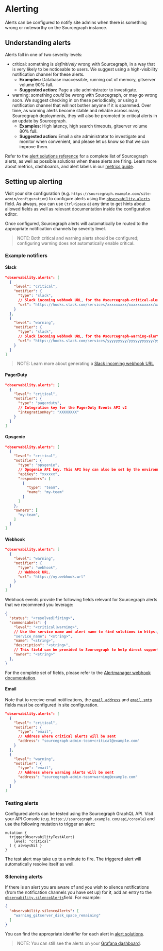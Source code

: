 # Alerting

Alerts can be configured to notify site admins when there is something wrong or noteworthy on the Sourcegraph instance.

## Understanding alerts

Alerts fall in one of two severity levels:

- <span class="badge badge-critical">critical</span>: something is _definitively_ wrong with Sourcegraph, in a way that is very likely to be noticeable to users. We suggest using a high-visibility notification channel for these alerts.
  - **Examples:** Database inaccessible, running out of memory, gitserver volume 90% full.
  - **Suggested action:** Page a site administrator to investigate.
- <span class="badge badge-warning">warning</span>: something _could_ be wrong with Sourcegraph, or may go wrong soon. We suggest checking in on these periodically, or using a notification channel that will not bother anyone if it is spammed. Over time, as warning alerts become stable and reliable across many Sourcegraph deployments, they will also be promoted to critical alerts in an update by Sourcegraph.
  - **Examples:** High latency, high search timeouts, gitserver volume 80% full.
  - **Suggested action:** Email a site administrator to investigate and monitor when convenient, and please let us know so that we can improve them.

Refer to the [alert solutions reference](https://docs.sourcegraph.com/admin/observability/alerts) for a complete list of Sourcegraph alerts, as well as possible solutions when these alerts are firing.
Learn more about metrics, dashboards, and alert labels in our [metrics guide](/admin/observability/metrics).

## Setting up alerting

Visit your site configuration (e.g. `https://sourcegraph.example.com/site-admin/configuration`) to configure alerts using the [`observability.alerts`](/admin/config/site_config#observability-alerts) field. As always, you can use `Ctrl+Space` at any time to get hints about allowed fields as well as relevant documentation inside the configuration editor.

Once configured, Sourcegraph alerts will automatically be routed to the appropriate notification channels by severity level.

> NOTE: Both critical and warning alerts should be configured; configuring warning does not automatically enable critical.

### Example notifiers

#### Slack

```json
"observability.alerts": [
  {
    "level": "critical",
    "notifier": {
      "type": "slack",
      // Slack incoming webhook URL, for the #sourcegraph-critical-alerts channel
      "url": "https://hooks.slack.com/services/xxxxxxxxx/xxxxxxxxxxx/xxxxxxxxxxxxxxxxxxxxxxxx",
    }
  },
  {
    "level": "warning",
    "notifier": {
      "type": "slack",
      // Slack incoming webhook URL, for the #sourcegraph-warning-alerts channel
      "url": "https://hooks.slack.com/services/yyyyyyyyy/yyyyyyyyyyy/yyyyyyyyyyyyyyyyyyyyyyyy",
    }
  }
]
```

> NOTE: Learn more about generating a [Slack incoming webhook URL](https://api.slack.com/messaging/webhooks)

#### PagerDuty

```json
"observability.alerts": [
  {
    "level": "critical",
    "notifier": {
      "type": "pagerduty",
      // Integration key for the PagerDuty Events API v2
      "integrationKey": "XXXXXXXX"
    }
  }
]
```

#### Opsgenie

```json
"observability.alerts": [
  {
    "level": "critical",
    "notifier": {
      "type": "opsgenie",
      // Opsgenie API key. This API key can also be set by the environment variable OPSGENIE_API_KEY on the prometheus container. Setting here takes precedence over the environment variable.
      "apiKey": "xxxxxx",
      "responders": [
        {
          "type": "team",
          "name": "my-team"
        }
      ]
    },
    "owners": [
      "my-team",
    ]
  }
]
```

#### Webhook

```json
"observability.alerts": [
  {
    "level": "warning",
    "notifier": {
      "type": "webhook",
      // Webhook URL.
      "url": "https://my.webhook.url"
    }
  }
]
```

Webhook events provide the following fields relevant for Sourcegraph alerts that we recommend you leverage:

```json
{
  "status": "<resolved|firing>",
  "commonLabels": {
    "level": "<critical|warning>",
    // Use the service name and alert name to find solutions in https://docs.sourcegraph.com/admin/observability/alerts
    "service_name": "<string>",
    "name": "<string>",
    "description": "<string>",
    // This field can be provided to Sourcegraph to help direct support.
    "owner": "<string>"
  },
}
```

For the complete set of fields, please refer to the [Alertmanager webhook documentation](https://prometheus.io/docs/alerting/latest/configuration/#webhook_config).

#### Email

Note that to receive email notifications, the [`email.address`](/admin/config/site_config#email-address) and [`email.smtp`](/admin/config/site_config#email-smtp) fields must be configured in site configuration.

```json
"observability.alerts": [
  {
    "level": "critical",
    "notifier": {
      "type": "email",
      // Address where critical alerts will be sent
      "address": "sourcegraph-admin-team+critical@example.com"
    }
  },
  {
    "level": "warning",
    "notifier": {
      "type": "email",
      // Address where warning alerts will be sent
      "address": "sourcegraph-admin-team+warning@example.com"
    }
  }
]
```

### Testing alerts

Configured alerts can be tested using the Sourcegraph GraphQL API. Visit your API Console (e.g. `https://sourcegraph.example.com/api/console`) and use the following mutation to trigger an alert:

```gql
mutation {
  triggerObservabilityTestAlert(
    level: "critical"
  ) { alwaysNil }
}
```

The test alert may take up to a minute to fire. The triggered alert will automatically resolve itself as well.

### Silencing alerts

If there is an alert you are aware of and you wish to silence notifications (from the notification channels you have set up) for it, add an entry to the [`observability.silenceAlerts`](/admin/config/site_config#observability-silenceAlerts)field. For example:

```json
{
  "observability.silenceAlerts": [
    "warning_gitserver_disk_space_remaining"
  ]
}
```

You can find the appropriate identifier for each alert in [alert solutions](https://docs.sourcegraph.com/admin/observability/alerts).

> NOTE: You can still see the alerts on your [Grafana dashboard](/admin/observability/metrics#grafana).
